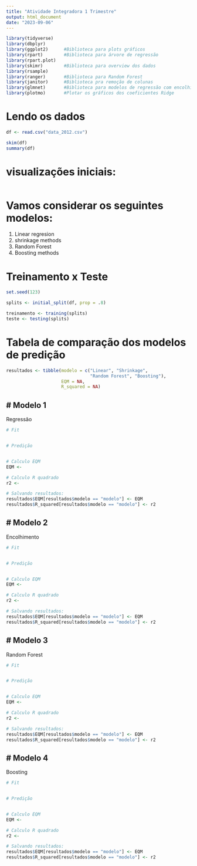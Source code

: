 ```yaml
---
title: "Atividade Integradora 1 Trimestre"
output: html_document
date: "2023-09-06"
---
```


```r

library(tidyverse)
library(dbplyr)
library(ggplot2)      #Biblioteca para plots gráficos
library(rpart)        #Biblioteca para árvore de regressão
library(rpart.plot)   
library(skimr)        #Biblioteca para overview dos dados
library(rsample)
library(ranger)       #Biblioteca para Random Forest
library(janitor)      #Biblioteca pra remoção de colunas
library(glmnet)       #Biblioteca para modelos de regressão com encolhimento (Ridge, LASSO, elastic-net)
library(plotmo)       #Plotar os gráficos dos coeficientes Ridge

```

# Lendo os dados

```r
df <- read.csv("data_2012.csv")

skim(df)
summary(df)

```

# visualizações iniciais:

```r

```

# Vamos considerar os seguintes modelos:

1. Linear regresion
2. shrinkage methods
3. Random Forest
4. Boosting methods


# Treinamento x Teste

```r
set.seed(123)

splits <- initial_split(df, prop = .8)

treinamento <- training(splits)
teste <- testing(splits)
```

# Tabela de comparação dos modelos de predição

```r
resultados <- tibble(modelo = c("Linear", "Shrinkage", 
                                "Random Forest", "Boosting"),
                     EQM = NA,
                     R_squared = NA)
```

# Modelo 1
---
Regressão

```r
# Fit


# Predição


# Calculo EQM
EQM <- 

# Calculo R quadrado
r2 <- 

# Salvando resultados:
resultados$EQM[resultados$modelo == "modelo"] <- EQM
resultados$R_squared[resultados$modelo == "modelo"] <- r2
```

# Modelo 2
---
Encolhimento

```r
# Fit


# Predição


# Calculo EQM
EQM <- 

# Calculo R quadrado
r2 <- 

# Salvando resultados:
resultados$EQM[resultados$modelo == "modelo"] <- EQM
resultados$R_squared[resultados$modelo == "modelo"] <- r2
```

# Modelo 3
---
Random Forest

```r
# Fit


# Predição


# Calculo EQM
EQM <- 

# Calculo R quadrado
r2 <- 

# Salvando resultados:
resultados$EQM[resultados$modelo == "modelo"] <- EQM
resultados$R_squared[resultados$modelo == "modelo"] <- r2
```

# Modelo 4
---
Boosting

```r
# Fit


# Predição


# Calculo EQM
EQM <- 

# Calculo R quadrado
r2 <- 

# Salvando resultados:
resultados$EQM[resultados$modelo == "modelo"] <- EQM
resultados$R_squared[resultados$modelo == "modelo"] <- r2
```

